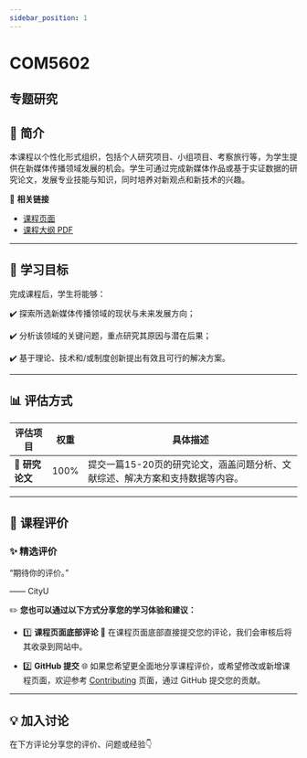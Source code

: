 ```yaml
---
sidebar_position: 1
---
```


# COM5602
## 专题研究

## **📘 简介**
本课程以个性化形式组织，包括个人研究项目、小组项目、考察旅行等，为学生提供在新媒体传播领域发展的机会。学生可通过完成新媒体作品或基于实证数据的研究论文，发展专业技能与知识，同时培养对新观点和新技术的兴趣。

🔗 **相关链接**
- [课程页面](https://www.cityu.edu.hk/catalogue/pg/202425/course/COM5602.htm)
- [课程大纲 PDF](https://www.cityu.edu.hk/catalogue/pg/202425/course/COM5602.pdf)

---

## **🎯 学习目标**

完成课程后，学生将能够：

✔️ 探索所选新媒体传播领域的现状与未来发展方向；

✔️ 分析该领域的关键问题，重点研究其原因与潜在后果；

✔️ 基于理论、技术和/或制度创新提出有效且可行的解决方案。

---

## **📊 评估方式**

| **评估项目**         | **权重** | **具体描述**                                                                                       |
|---------------------|---------|---------------------------------------------------------------------------------------------------|
| 📑 **研究论文**       | 100%     | 提交一篇15-20页的研究论文，涵盖问题分析、文献综述、解决方案和支持数据等内容。                                      |

---

## **💬 课程评价**

### ✨ **精选评价**
<div className={commentStyles.commentBox}>
    <p className={commentStyles.commentText}>
        “期待你的评价。”
    </p>
    <p className={commentStyles.commentAuthor}>—— CityU</p>
</div>

✏️ **您也可以通过以下方式分享您的学习体验和建议：**

- 1️⃣ **课程页面底部评论**
💬 在课程页面底部直接提交您的评论，我们会审核后将其收录到网站中。

- 2️⃣ **GitHub 提交**
🌐 如果您希望更全面地分享课程评价，或希望修改或新增课程页面，欢迎参考 [Contributing](/contributing) 页面，通过 GitHub 提交您的贡献。

---

## **💡 加入讨论**

在下方评论分享您的评价、问题或经验👇
<Utterances />
